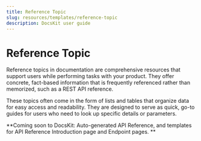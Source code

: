 ```yaml
---
title: Reference Topic
slug: resources/templates/reference-topic
description: DocsKit user guide
---
```


# Reference Topic
Reference topics in documentation are comprehensive resources that support users while performing tasks with your product. They offer concrete, fact-based information that is frequently referenced rather than memorized, such as a REST API reference. 

These topics often come in the form of lists and tables that organize data for easy access and readability. They are designed to serve as quick, go-to guides for users who need to look up specific details or parameters.

**Coming soon to DocsKit: Auto-generated API Reference, and templates for API Reference Introduction page and Endpoint pages. **

